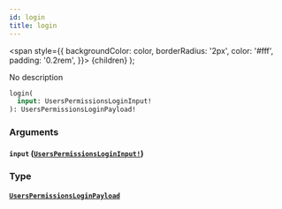 ```yaml
---
id: login
title: login
---
```


<span
style={{
      backgroundColor: color,
      borderRadius: '2px',
      color: '#fff',
      padding: '0.2rem',
    }}>
{children}
</span>
);

No description

```graphql
login(
  input: UsersPermissionsLoginInput!
): UsersPermissionsLoginPayload!

```

### Arguments

#### `input` ([`UsersPermissionsLoginInput!`](/v1/inputs/users-permissions-login-input))

### Type

#### [`UsersPermissionsLoginPayload`](/v1/objects/users-permissions-login-payload)
